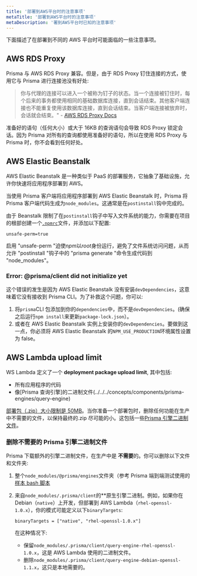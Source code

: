 ```yaml
---
title: '部署到AWS平台时的注意事项'
metaTitle: '部署到AWS平台时的注意事项'
metaDescription: '署到AWS平台时已知的注意事项'
---
```


<TopBlock>

下面描述了在部署到不同的 AWS 平台时可能面临的一些注意事项。

</TopBlock>

## AWS RDS Proxy

Prisma 与 AWS RDS Proxy 兼容。但是，由于 RDS Proxy 钉住连接的方式，使用它与 Prisma 进行连接池没有好处:

> 你与代理的连接可以进入一个被称为钉子的状态。当一个连接被钉住时，每个后来的事务都使用相同的基础数据库连接，直到会话结束。其他客户端连接也不能重复使用该数据库连接，直到会话结束。当客户端连接被放弃时，会话就会结束。" - <a href="https://docs.aws.amazon.com/AmazonRDS/latest/AuroraUserGuide/rds-proxy.html">AWS RDS Proxy Docs</a>

准备好的语句（任何大小）或大于 16KB 的查询语句会导致 RDS Proxy 锁定会话。因为 Prisma 对所有的查询都使用准备好的语句，所以在使用 RDS Proxy 与 Prisma 时，你不会看到任何好处。

## AWS Elastic Beanstalk

AWS Elastic Beanstalk 是一种类似于 PaaS 的部署服务，它抽象了基础设施，允许你快速将应用程序部署到 AWS。

当使用 Prisma 客户端将应用程序部署到 AWS Elastic Beanstalk 时，Prisma 将 Prisma 客户端代码生成为`node_modules`。这通常是在`postinstall`钩中完成的。

由于 Beanstalk 限制了在`postinstall`钩子中写入文件系统的能力，你需要在项目的根部创建一个[`.npmrc`](https://docs.npmjs.com/cli/v6/configuring-npm/npmrc)文件，并添加以下配置:

```config file=.npmrc
unsafe-perm=true
```

启用 "unsafe-perm "迫使*npm*以*root*身份运行，避免了文件系统访问问题，从而允许 "postinstall "钩子中的 "prisma generate "命令生成代码到 "node_modules"。

### Error: @prisma/client did not initialize yet

这个错误的发生是因为 AWS Elastic Beanstalk 没有安装`devDependencies`，这意味着它没有接收到 Prisma CLI。为了补救这个问题，你可以:

1. 将`prisma`CLI 包添加到你的`dependencies`中，而不是`devDependencies`。(确保之后运行`npm install`来更新`package-lock.json`）。
2. 或者在 AWS Elastic Beanstalk 实例上安装你的`devDependencies`。要做到这一点，你必须将 AWS Elastic Beanstalk 的`NPM_USE_PRODUCTION`环境属性设置为 false。

## AWS Lambda upload limit

WS Lambda 定义了一个 **deployment package upload limit**, 其中包括:

- 所有应用程序的代码
- 像[Prisma 查询引擎]的二进制文件(../../../concepts/components/prisma-engines/query-engine)

[部署包（.zip）大小限制是 50MB](https://docs.aws.amazon.com/lambda/latest/dg/gettingstarted-limits.html)。当你准备一个部署包时，删除任何功能在生产中不需要的文件，以保持最终的.zip 尽可能的小。这包括一些[Prisma 引擎二进制文件](#deleting-prisma-engine-binaries-that-are-not-required)。

### 删除不需要的 Prisma 引擎二进制文件

Prisma 下载额外的引擎二进制文件，在生产中是 **不需要**的。你可以删除以下文件和文件夹:

1. 整个`node_modules/@prisma/engines`文件夹（参考 Prisma 端到端测试使用的[样本 bash 脚本](https://github.com/prisma/e2e-tests/blob/dev/platforms-serverless/lambda/zip.sh)
1. 来自`node_modules/.prisma/client`的\*\*原生引擎二进制。例如，如果你在 Debian（`native`）上开发，但部署到 AWS Lambda（`rhel-openssl-1.0.x`），你的模式可能定义以下`binaryTargets`:

   ```prisma
   binaryTargets = ["native", "rhel-openssl-1.0.x"]
   ```

   在这种情况下:

   - 保留`node_modules/.prisma/client/query-engine-rhel-openssl-1.0.x`，这是 AWS Lambda 使用的二进制文件。
   - 删除`node_modules/.prisma/client/query-engine-debian-openssl-1.1.x`，这只是本地需要的。
